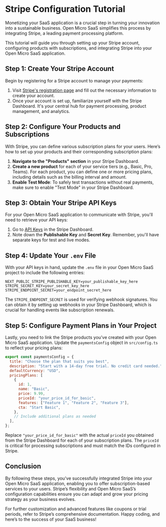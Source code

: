 # Stripe Configuration Tutorial

Monetizing your SaaS application is a crucial step in turning your innovation into a sustainable business. Open Micro SaaS simplifies this process by integrating Stripe, a leading payment processing platform.

This tutorial will guide you through setting up your Stripe account, configuring products with subscriptions, and integrating Stripe into your Open Micro SaaS application.

## Step 1: Create Your Stripe Account

Begin by registering for a Stripe account to manage your payments:

1. Visit [Stripe's registration page](https://dashboard.stripe.com/register) and fill out the necessary information to create your account.
2. Once your account is set up, familiarize yourself with the Stripe Dashboard. It's your central hub for payment processing, product management, and analytics.

## Step 2: Configure Your Products and Subscriptions

With Stripe, you can define various subscription plans for your users. Here’s how to set up your products and their corresponding subscription plans:

1. **Navigate to the "Products" section** in your Stripe Dashboard.
2. **Create a new product** for each of your service tiers (e.g., Basic, Pro, Teams). For each product, you can define one or more pricing plans, including details such as the billing interval and amount.
3. **Enable Test Mode**: To safely test transactions without real payments, make sure to enable "Test Mode" in your Stripe Dashboard.

## Step 3: Obtain Your Stripe API Keys

For your Open Micro SaaS application to communicate with Stripe, you'll need to retrieve your API keys:

1. Go to [API Keys](https://dashboard.stripe.com/apikeys) in the Stripe Dashboard.
2. Note down the **Publishable Key** and **Secret Key**. Remember, you'll have separate keys for test and live modes.

## Step 4: Update Your `.env` File

With your API keys in hand, update the `.env` file in your Open Micro SaaS project to include the following entries:

```env
NEXT_PUBLIC_STRIPE_PUBLISHABLE_KEY=your_publishable_key_here
STRIPE_SECRET_KEY=your_secret_key_here
STRIPE_ENDPOINT_SECRET=your_endpoint_secret_here
```

The `STRIPE_ENDPOINT_SECRET` is used for verifying webhook signatures. You can obtain it by setting up webhooks in your Stripe Dashboard, which is crucial for handling events like subscription renewals.

## Step 5: Configure Payment Plans in Your Project

Lastly, you need to link the Stripe products you’ve created with your Open Micro SaaS application. Update the `paymentsConfig` object in `src/config.ts` to reflect your pricing plans:

```js
export const paymentsConfig = {
  title: "Choose the plan that suits you best",
  description: "Start with a 14-day free trial. No credit card needed.",
  defaultCurrency: "USD",
  pricingPlans: [
    {
      id: 1,
      name: "Basic",
      price: 9.99,
      priceId: "your_price_id_for_basic",
      features: ["Feature 1", "Feature 2", "Feature 3"],
      cta: "Start Basic",
    },
    // Include additional plans as needed
  ],
};
```

Replace `"your_price_id_for_basic"` with the actual `priceId` you obtained from the Stripe Dashboard for each of your subscription plans. The `priceId` is critical for processing subscriptions and must match the IDs configured in Stripe.

## Conclusion

By following these steps, you've successfully integrated Stripe into your Open Micro SaaS application, enabling you to offer subscription-based services to your users. Stripe’s flexibility and Open Micro SaaS’s configuration capabilities ensure you can adapt and grow your pricing strategy as your business evolves.

For further customization and advanced features like coupons or trial periods, refer to Stripe’s comprehensive documentation. Happy coding, and here’s to the success of your SaaS business!
